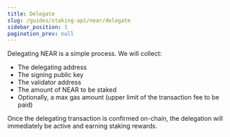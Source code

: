 ```yaml
---
title: Delegate
slug: /guides/staking-api/near/delegate
sidebar_position: 1
pagination_prev: null
---
```


Delegating NEAR is a simple process. We will collect:

- The delegating address
- The signing public key
- The validator address
- The amount of NEAR to be staked
- Optionally, a max gas amount (upper limit of the transaction fee to be paid)

Once the delegating transaction is confirmed on-chain, the delegation will immediately be active and earning staking rewards.
